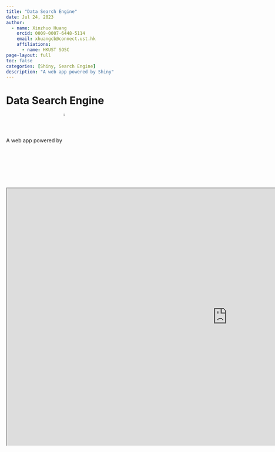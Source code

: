 ```yaml
---
title: "Data Search Engine"
date: Jul 24, 2023
author:
  - name: Xinzhuo Huang
    orcid: 0009-0007-6448-5114
    email: xhuangcb@connect.ust.hk
    affiliations:
      - name: HKUST SOSC
page-layout: full
toc: false
categories: [Shiny, Search Engine]
description: "A web app powered by Shiny"
---
```


# Data Search Engine

A web app powered by [<img src="https://community.rstudio.com/uploads/default/optimized/3X/a/6/a62322c626a8db3b50af56ea64e8627575394dbc_2_862x998.png" alt="Shiny" width="4%" align="middle"/>](https://huangxinzhuo.shinyapps.io/search-engine/)

<br>

<head>

<meta charset="UTF-8">

<meta name="viewport" content="width=device-width, initial-scale=1.0">

<link rel="stylesheet" href="styles.scss">

```{=html}
<script src="darkmode.js"></script>
```
<title>Embed Iframe with Background Color and Dark Mode</title>

</head>

<body>

<iframe id="custom-iframe" src="https://huangxinzhuo.shinyapps.io/search-engine/#" width="1200" height="700">

</iframe>

</body>